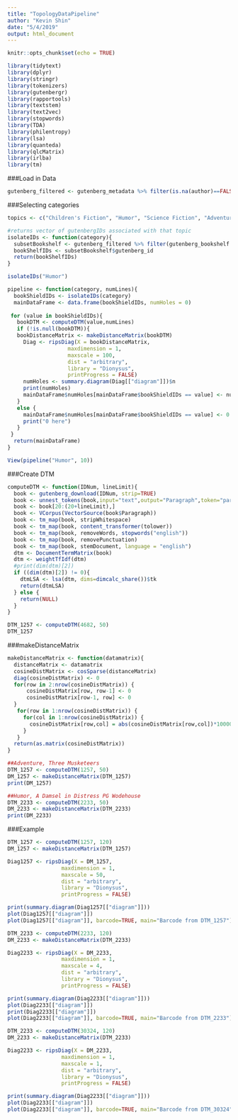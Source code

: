 ```yaml
---
title: "TopologyDataPipeline"
author: "Kevin Shin"
date: "5/4/2019"
output: html_document
---
```


```r
knitr::opts_chunk$set(echo = TRUE)
```


```r
library(tidytext)
library(dplyr)
library(stringr)
library(tokenizers)
library(gutenbergr)
library(rapportools)
library(textstem)
library(text2vec)
library(stopwords)
library(TDA)
library(philentropy)
library(lsa)
library(quanteda)
library(qlcMatrix)
library(irlba)
library(tm)
```

###Load in Data
```r
gutenberg_filtered <- gutenberg_metadata %>% filter(is.na(author)==FALSE) %>% filter(is.na(title)==FALSE) %>% filter(has_text == TRUE) %>%  filter(rights == "Public domain in the USA.") %>% filter(language == "en")
```

###Selecting categories
```r
topics <- c("Children's Fiction", "Humor", "Science Fiction", "Adventure", "Reference", "Horror")

#returns vector of gutenbergIDs associated with that topic
isolateIDs <- function(category){
  subsetBookshelf <- gutenberg_filtered %>% filter(gutenberg_bookshelf == category)
  bookShelfIDs <- subsetBookshelf$gutenberg_id
  return(bookShelfIDs)
}
```

```r
isolateIDs("Humor")
```

```r
pipeline <- function(category, numLines){
  bookShieldIDs <- isolateIDs(category)
  mainDataFrame <- data.frame(bookShieldIDs, numHoles = 0)
  
 for (value in bookShieldIDs){
   bookDTM <- computeDTM(value,numLines)
   if (!is.null(bookDTM)){  
   bookDistanceMatrix <- makeDistanceMatrix(bookDTM)
     Diag <- ripsDiag(X = bookDistanceMatrix,
                   maxdimension = 1,
                   maxscale = 100,
                   dist = "arbitrary", 
                   library = "Dionysus",
                   printProgress = FALSE)
     numHoles <- summary.diagram(Diag[["diagram"]])$n
     print(numHoles)
     mainDataFrame$numHoles[mainDataFrame$bookShieldIDs == value] <- numHoles
   }
   else {
     mainDataFrame$numHoles[mainDataFrame$bookShieldIDs == value] <- 0
     print("0 here")
   }
 }
  return(mainDataFrame)
}

View(pipeline("Humor", 10))
```


###Create DTM


```r
computeDTM <- function(IDNum, lineLimit){
  book <- gutenberg_download(IDNum, strip=TRUE)
  book <- unnest_tokens(book,input="text",output="Paragraph",token="paragraphs")
  book <- book[20:(20+lineLimit),]
  book <- VCorpus(VectorSource(book$Paragraph))
  book <- tm_map(book, stripWhitespace)
  book <- tm_map(book, content_transformer(tolower))
  book <- tm_map(book, removeWords, stopwords("english"))
  book <- tm_map(book, removePunctuation)
  book <- tm_map(book, stemDocument, language = "english")  
  dtm <- DocumentTermMatrix(book)
  dtm <- weightTfIdf(dtm)
  #print(dim(dtm)[2])
  if ((dim(dtm)[2]) != 0){
    dtmLSA <- lsa(dtm, dims=dimcalc_share())$tk
    return(dtmLSA)
  } else {
    return(NULL)
  }
}

```

```r
DTM_1257 <- computeDTM(4682, 50)
DTM_1257
```


###makeDistanceMatrix
```r
makeDistanceMatrix <- function(datamatrix){
  distanceMatrix <- datamatrix
  cosineDistMatrix <- cosSparse(distanceMatrix)
  diag(cosineDistMatrix) <- 0
  for(row in 2:nrow(cosineDistMatrix)) {
      cosineDistMatrix[row, row-1] <- 0
      cosineDistMatrix[row-1, row] <- 0 
  }
   for(row in 1:nrow(cosineDistMatrix)) {
     for(col in 1:nrow(cosineDistMatrix)) {
       cosineDistMatrix[row,col] = abs(cosineDistMatrix[row,col])*1000000000000000000
     }
   }
  return(as.matrix(cosineDistMatrix))
}
```

```r
##Adventure, Three Musketeers
DTM_1257 <- computeDTM(1257, 50)
DM_1257 <- makeDistanceMatrix(DTM_1257)
print(DM_1257)

##Humor, A Damsel in Distress PG Wodehouse
DTM_2233 <- computeDTM(2233, 50)
DM_2233 <- makeDistanceMatrix(DTM_2233)
print(DM_2233)
```



###Example
```r
DTM_1257 <- computeDTM(1257, 120)
DM_1257 <- makeDistanceMatrix(DTM_1257)

Diag1257 <- ripsDiag(X = DM_1257,
                 maxdimension = 1,
                 maxscale = 50,
                 dist = "arbitrary", 
                 library = "Dionysus",
                 printProgress = FALSE)

print(summary.diagram(Diag1257[["diagram"]]))
plot(Diag1257[["diagram"]])
plot(Diag1257[["diagram"]], barcode=TRUE, main="Barcode from DTM_1257")

```

```r
DTM_2233 <- computeDTM(2233, 120)
DM_2233 <- makeDistanceMatrix(DTM_2233)

Diag2233 <- ripsDiag(X = DM_2233,
                 maxdimension = 1,
                 maxscale = 4,
                 dist = "arbitrary", 
                 library = "Dionysus",
                 printProgress = FALSE)

print(summary.diagram(Diag2233[["diagram"]]))
plot(Diag2233[["diagram"]])
print(Diag2233[["diagram"]])
plot(Diag2233[["diagram"]], barcode=TRUE, main="Barcode from DTM_2233")

```


```r
DTM_2233 <- computeDTM(30324, 120)
DM_2233 <- makeDistanceMatrix(DTM_2233)

Diag2233 <- ripsDiag(X = DM_2233,
                 maxdimension = 1,
                 maxscale = 1,
                 dist = "arbitrary", 
                 library = "Dionysus",
                 printProgress = FALSE)

print(summary.diagram(Diag2233[["diagram"]]))
plot(Diag2233[["diagram"]])
plot(Diag2233[["diagram"]], barcode=TRUE, main="Barcode from DTM_30324")


```
